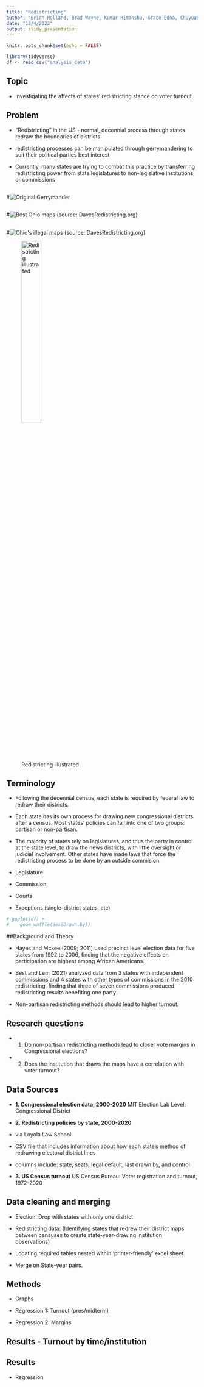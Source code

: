 ```yaml
---
title: "Redistricting"
author: "Brian Holland, Brad Wayne, Kumar Himanshu, Grace Edna, Chuyuan Zhong"
date: "12/4/2022"
output: slidy_presentation
---
```


```r
knitr::opts_chunk$set(echo = FALSE)
```

```r
library(tidyverse)
df <- read_csv("analysis_data")
```

## Topic

-   Investigating the affects of states' redistricting stance on voter turnout.

## 

## Problem

-   "Redistricting" in the US - normal, decennial process through states redraw the boundaries of districts

-   redistricting processes can be manipulated through gerrymandering to suit their political parties best interest

-   Currently, many states are trying to combat this practice by transferring redistricting power from state legislatures to non-legislative institutions, or commissions

## 

\#![Original Gerrymander](images/GerryManderCartoonMap.png)

## 

\#![Best Ohio maps](images/ohio_bests.png) (source: DavesRedistricting.org)

## 

\#![Ohio\'s illegal maps](images/ohio_current.png) (source: DavesRedistricting.org)

![Redistricting illustrated](images/DifferingApportionment.svg){width="35%"}

## Terminology

-   Following the decennial census, each state is required by federal law to redraw their districts.

-   Each state has its own process for drawing new congressional districts after a census. Most states' policies can fall into one of two groups: partisan or non-partisan.

-   The majority of states rely on legislatures, and thus the party in control at the state level, to draw the news districts, with little oversight or judicial involvement. Other states have made laws that force the redistricting process to be done by an outside commision.

-   Legislature

-   Commission

-   Courts

-   Exceptions (single-district states, etc)

```r
# ggplot(df) +
#    geom_waffle(aes(Drawn.by))
```

##Background and Theory

-   Hayes and Mckee (2009; 2011) used precinct level election data for five states from 1992 to 2006, finding that the negative effects on participation are highest among African Americans.

-   Best and Lem (2021) analyzed data from 3 states with independent commissions and 4 states with other types of commissions in the 2010 redistricting, finding that three of seven commissions produced redistricting results benefiting one party.

-   Non-partisan redistricting methods should lead to higher turnout.

## Research questions

-   

    1.  Do non-partisan redistricting methods lead to closer vote margins in Congressional elections?

-   

    2.  Does the institution that draws the maps have a correlation with voter turnout?

## Data Sources

-   **1. Congressional election data, 2000-2020** MIT Election Lab Level: Congressional District

-   **2. Redistricting policies by state, 2000-2020**

-   via Loyola Law School

-   CSV file that includes information about how each state's method of redrawing electoral district lines

-   columns include: state, seats, legal default, last drawn by, and control

-   **3. US Census turnout** US Census Bureau: Voter registration and turnout, 1972-2020

## Data cleaning and merging

-   Election: Drop with states with only one district

-   Redistricting data: (Identifying states that redrew their district maps between censuses to create state-year-drawing institution observations)

-   Locating required tables nested within 'printer-friendly' excel sheet.

-   Merge on State-year pairs.

## Methods

-   Graphs

-   Regression 1: Turnout (pres/midterm)

-   Regression 2: Margins

## Results - Turnout by time/institution

## Results

-   Regression
